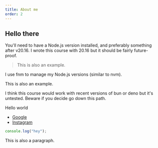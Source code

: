 ```yaml
---
title: About me
order: 2
---
```


## Hello there

You'll need to have a Node.js version installed, and preferably something after v20.16. I wrote this course with 20.16 but it should be fairly future-proof.

> This is also an example.

I use fnm to manage my Node.js versions (similar to nvm).

<Info>This is also an example.</Info>

I think this course would work with recent versions of bun or deno but it's untested. Beware if you decide go down this path.

Hello world

- [Google](https://google.com)
- [Instagram](https://instagram.com)

```js
console.log("hey");
```

This is also a paragraph.
